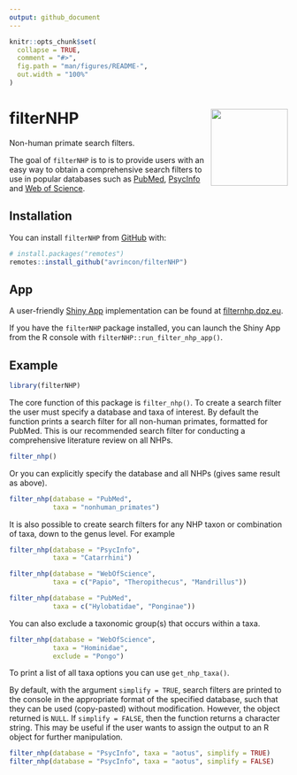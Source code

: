 ```yaml
---
output: github_document
---
```


<!-- README.md is generated from README.Rmd. Please edit that file -->

```r
knitr::opts_chunk$set(
  collapse = TRUE,
  comment = "#>",
  fig.path = "man/figures/README-",
  out.width = "100%"
)
```

# filterNHP <a><img src='inst/app/www/packageHex_v2_20210121.png' align="right" height="139"/></a>

Non-human primate search filters.

The goal of `filterNHP` is to is to provide users with an easy way to obtain a comprehensive search filters to use in popular databases such as 
[PubMed](https://pubmed.ncbi.nlm.nih.gov/), 
[PsycInfo](http://search.ebscohost.com/Login.aspx?profile=web&defaultdb=psyh&lp=login.asp&ref=https%3A%2F%2Fwww%2Egoogle%2Ecom%2F&authtype=ip,uid) 
and 
[Web of Science](http://login.webofknowledge.com/error/Error?Error=IPError&PathInfo=%2F&RouterURL=http%3A%2F%2Fwww.webofknowledge.com%2F&Domain=.webofknowledge.com&Src=IP&Alias=WOK5).

## Installation

You can install `filterNHP` from [GitHub](https://github.com/) with:

``` r
# install.packages("remotes")
remotes::install_github("avrincon/filterNHP")
```

## App

A user-friendly [Shiny App](https://shiny.rstudio.com) implementation can be found at [filternhp.dpz.eu](https://filternhp.dpz.eu).

If you have the `filterNHP` package installed, you can launch the Shiny App from the R console with `filterNHP::run_filter_nhp_app()`.

## Example

```r
library(filterNHP)
```

The core function of this package is `filter_nhp()`. To create a search filter the user must specify a database and taxa of interest. By default the function prints a search filter for all non-human primates, formatted for PubMed. This is our recommended search filter for conducting a comprehensive literature review on all NHPs. 

```r
filter_nhp()
```

Or you can explicitly specify the database and all NHPs (gives same result as above).

```r
filter_nhp(database = "PubMed", 
           taxa = "nonhuman_primates")
```

It is also possible to create search filters for any NHP taxon or combination of taxa, down to the genus level. For example

```r
filter_nhp(database = "PsycInfo", 
           taxa = "Catarrhini")
```
```r
filter_nhp(database = "WebOfScience", 
           taxa = c("Papio", "Theropithecus", "Mandrillus"))
```
```r
filter_nhp(database = "PubMed", 
           taxa = c("Hylobatidae", "Ponginae"))
```

You can also exclude a taxonomic group(s) that occurs within a taxa.

```r
filter_nhp(database = "WebOfScience", 
           taxa = "Hominidae", 
           exclude = "Pongo")
```

To print a list of all taxa options you can use `get_nhp_taxa()`.

By default, with the argument `simplify = TRUE`, search filters are printed to the console in the appropriate format of the specified database, such that they can be used (copy-pasted) without modification. However, the object returned is `NULL`. If `simplify = FALSE`, then the function returns a character string. This may be useful if the user wants to assign the output to an R object for further manipulation.

```r
filter_nhp(database = "PsycInfo", taxa = "aotus", simplify = TRUE)
filter_nhp(database = "PsycInfo", taxa = "aotus", simplify = FALSE)
```

